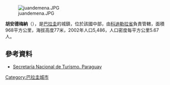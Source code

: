 {{Coord|24|57|S|56|30|W|display=title}}
[[Image:juandemena.JPG|thumb]] 

'''胡安德梅納'''（{{lang-es|Juan de Mena}}），是[[巴拉圭|巴拉圭]]的城鎮，位於該國中部，由[[科迪勒拉省_(巴拉圭)|科迪勒拉省]]負責管轄，面積968平方公里，海拔高度77米，2002年人口5,486，人口密度每平方公里5.67人。

==參考資料==
* [http://www.senatur.gov.py/ Secretaría Nacional de Turismo. Paraguay] {{Wayback|url=http://www.senatur.gov.py/ |date=20150520071223 }}

{{Paraguay-geo-stub}}
[[Category:巴拉圭城市|Category:巴拉圭城市]]